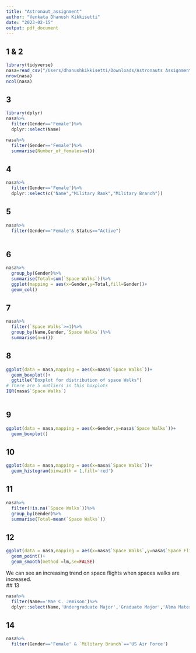 ```yaml
---
title: "Astronaut_assignment"
author: "Venkata Dhanush Kikkisetti"
date: "2023-02-15"
output: pdf_document
---
```


## 1 & 2
```r
library(tidyverse)
nasa=read_csv("/Users/dhanushkikkisetti/Downloads/Astronauts Assignment/Astronauts.csv")
nrow(nasa)
ncol(nasa)
```

## 3
```r
library(dplyr)
nasa%>%
  filter(Gender=='Female')%>%
  dplyr::select(Name)

nasa%>%
  filter(Gender=='Female')%>%
  summarise(Number_of_females=n())
```
## 4
```r
nasa%>%
  filter(Gender=='Female')%>%
  dplyr::select(c("Name","Military Rank","Military Branch"))
```
## 5
```r
nasa%>%
  filter(Gender=='Female'& Status=="Active")
  
```
## 6
```r
nasa%>%
  group_by(Gender)%>%
  summarise(Total=sum(`Space Walks`))%>%
  ggplot(mapping = aes(x=Gender,y=Total,fill=Gender))+
  geom_col()
```

## 7
```r
nasa%>%
  filter(`Space Walks`>=1)%>%
  group_by(Name,Gender,`Space Walks`)%>%
  summarise(n=n())
```

## 8
```r
ggplot(data = nasa,mapping = aes(x=nasa$`Space Walks`))+
  geom_boxplot()+
  ggtitle("Boxplot for distribution of space Walks")
# There are 5 outliers in this boxplots
IQR(nasa$`Space Walks`)
  
```

## 9
```r
ggplot(data = nasa,mapping = aes(x=Gender,y=nasa$`Space Walks`))+
  geom_boxplot()
```

## 10
```r
ggplot(data = nasa,mapping = aes(x=nasa$`Space Walks`))+
  geom_histogram(binwidth = 1,fill='red')
```
## 11 
```r
nasa%>%
  filter(!is.na(`Space Walks`))%>%
  group_by(Gender)%>%
  summarise(Total=mean(`Space Walks`))
```
## 12
```r
ggplot(data = nasa,mapping = aes(x=nasa$`Space Walks`,y=nasa$`Space Flights`))+
  geom_point()+
  geom_smooth(method =lm,se=FALSE)
```
We can see an increasing trend on space flights when spaces walks are increased.  
## 13
```r
nasa%>%
  filter(Name=='Mae C. Jemison')%>%
  dplyr::select(Name,'Undergraduate Major','Graduate Major','Alma Mater')
```

## 14
```r
nasa%>%
  filter(Gender=='Female' & `Military Branch`=='US Air Force')
```

